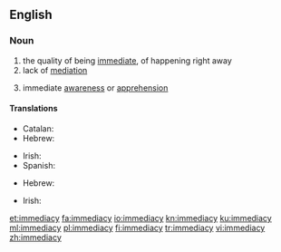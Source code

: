 ==English==

===Noun===
{{en-noun|immediacies}}

# the quality of being [[immediate]], of happening right away
# lack of [[mediation]]
# {{lb|en|philosophy}} immediate [[awareness]] or [[apprehension]]

====Translations====
{{trans-top|the quality of being immediate}}
* Catalan: {{t|ca|immediatesa|f}}
* Hebrew: {{t|he|מיידיות|f|tr=miyadiyút}}
{{trans-mid}}
* Irish: {{t|ga|neasacht|f}}
* Spanish: {{t|es|inmediatez|f}}
{{trans-bottom}}

{{trans-top|lack of mediation}}
* Hebrew: {{t|he|אי-אמצעיות|f|tr=í-emtza'iyút}}
{{trans-mid}}
{{trans-bottom}}

{{trans-top|philosophy: immediate awareness or apprehension}}
* Irish: {{t|ga|neamh-mheánacht|f}}
{{trans-mid}}
{{trans-bottom}}

[[et:immediacy]]
[[fa:immediacy]]
[[io:immediacy]]
[[kn:immediacy]]
[[ku:immediacy]]
[[ml:immediacy]]
[[pl:immediacy]]
[[fi:immediacy]]
[[tr:immediacy]]
[[vi:immediacy]]
[[zh:immediacy]]